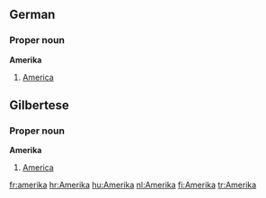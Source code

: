 ==German==
===Proper noun===
'''Amerika'''
#[[America]]

==Gilbertese==
===Proper noun===
'''Amerika'''
#[[America]]

[[fr:amerika]]
[[hr:Amerika]]
[[hu:Amerika]]
[[nl:Amerika]]
[[fi:Amerika]]
[[tr:Amerika]]